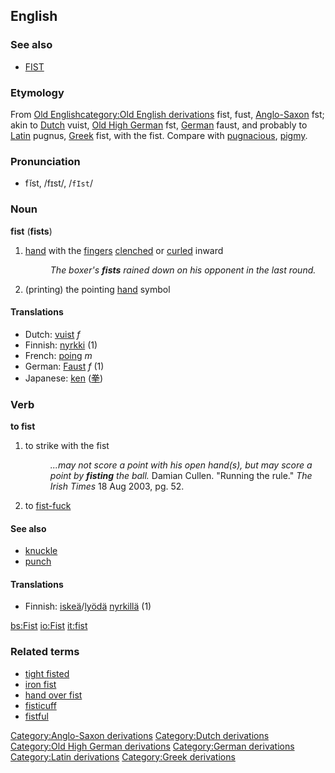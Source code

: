 ==English==
===See also===
*[[FIST]]
===Etymology===
{{webster}}

From [[w:Old English language|Old English]][[category:Old English derivations]] fist, fust, [[w:Old English language|Anglo-Saxon]][[Category:Anglo-Saxon derivations]] fst; akin to [[w:Dutch language|Dutch]][[Category:Dutch derivations]] vuist, [[w:Old High German|Old High German]][[Category:Old High German derivations]] fst, [[w:German language|German]][[Category:German derivations]] faust, and probably to [[w:Latin|Latin]][[Category:Latin derivations]] pugnus, [[w:Greek language|Greek]][[Category:Greek derivations]] fist, with the fist. Compare with [[pugnacious]], [[pigmy]]. 

===Pronunciation===
*fĭst, /fɪst/, /<tt>fIst</tt>/

===Noun===
'''fist''' ('''fists''')

#[[hand]] with the [[finger]]s [[clench]]ed or [[curl]]ed inward
#:''The boxer's '''fists''' rained down on his opponent in the last round.''
#(printing) the pointing [[hand]] symbol

====Translations====
*Dutch: [[vuist]] ''f''
*Finnish: [[nyrkki]] (1)
*French: [[poing]] ''m''
*German: [[Faust]] ''f'' (1)
*Japanese: [[ken]] ([[拳]])

===Verb===
'''to fist'''

#to strike with the fist
#:''...may not score a point with his open hand(s), but may score a point by '''fisting''' the ball.'' Damian Cullen. "Running the rule." ''The Irish Times'' 18 Aug 2003, pg. 52.
#to [[fist-fuck]]
====See also====
*[[knuckle]]
*[[punch]]


====Translations====
*Finnish: [[iskeä]]/[[lyödä]] [[nyrkki|nyrkillä]] (1)

[[bs:Fist]]
[[io:Fist]]
[[it:fist]]

===Related terms===
*[[tight fisted]]
*[[iron fist]]
*[[hand over fist]]
*[[fisticuff]]
*[[fistful]]